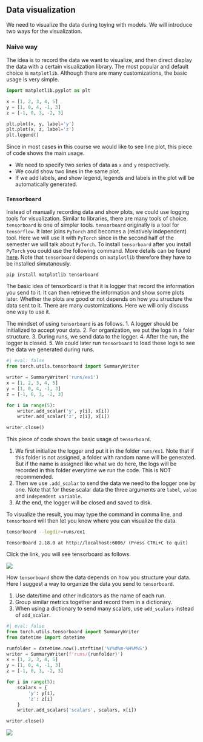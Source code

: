 ## Data visualization

We need to visualize the data during toying with models. We will introduce two ways for the visualization. 

### Naive way

The idea is to record the data we want to visualize, and then direct display the data with a certain visualization library. The most popular and default choice is `matplotlib`. Although there are many customizations, the basic usage is very simple.


```python
import matplotlib.pyplot as plt

x = [1, 2, 3, 4, 5]
y = [1, 0, 4, -1, 3]
z = [-1, 0, 3, -2, 3]

plt.plot(x, y, label='y')
plt.plot(x, z, label='z')
plt.legend()
```

Since in most cases in this course we would like to see line plot, this piece of code shows the main usage. 

- We need to specify two series of data as `x` and `y` respectively.
- We could show two lines in the same plot.
- If we add labels, and show legend, legends and labels in the plot will be automatically generated.

### `Tensorboard`

Instead of manually recording data and show plots, we could use logging tools for visualization. Similar to libraries, there are many tools of choice. `tensorboard` is one of simpler tools. `tensorboard` originally is a tool for `tensorflow`. It later joins `PyTorch` and becomes a (relatively independent) tool. Here we will use it with `PyTorch` since in the second half of the semester we will talk about `PyTorch`. To install `tensorboard` after you install `PyTorch` you could use the following command. More details can be found [here](https://pytorch.org/tutorials/beginner/introyt/tensorboardyt_tutorial.html). Note that `tensorboard` depends on `matplotlib` therefore they have to be installed simutanously.

```.bash
pip install matplotlib tensorboard
```


The basic idea of tensorboard is that it is logger that record the information you send to it. It can then retrieve the information and show some plots later. Whether the plots are good or not depends on how you structure the data sent to it. There are many customizations. Here we will only discuss one way to use it.

The mindset of using `tensorboard` is as follows.
1. A logger should be initialized to accept your data. 
2. For organization, we put the logs in a foler structure.
3. During runs, we send data to the logger.
4. After the run, the logger is closed.
5. We could later run `tensorboard` to load these logs to see the data we generated during runs.


```python
#| eval: false
from torch.utils.tensorboard import SummaryWriter

writer = SummaryWriter('runs/ex1')
x = [1, 2, 3, 4, 5]
y = [1, 0, 4, -1, 3]
z = [-1, 0, 3, -2, 3]

for i in range(5):
    writer.add_scalar('y', y[i], x[i])
    writer.add_scalar('z', z[i], x[i])

writer.close()
```

This piece of code shows the basic usage of `tensorboard`. 

1. We first initialize the logger and put it in the folder `runs/ex1`. Note that if this folder is not assigned, a folder with random name will be generated. But if the name is assigned like what we do here, the logs will be recorded in this folder everytime we run the code. This is NOT recommended. 
2. Then we use `.add_scalar` to send the data we need to the logger one by one. Note that for these scalar data the three arguments are `label`, `value` and `independent variable`. 
3. At the end, the logger will be closed and saved to disk.

To visualize the result, you may type the command in comma line, and `tensorboard` will then let you know where you can visualize the data.

```.bash
tensorboard --logdir=runs/ex1 
```
```
TensorBoard 2.18.0 at http://localhost:6006/ (Press CTRL+C to quit)
```

Click the link, you will see tensorboard as follows.

![](assests/img/20250228164959.png)



How `tensorboard` show the data depends on how you structure your data. Here I suggest a way to organize the data you send to `tensorboard`.

1. Use date/time and other indicators as the name of each run.
2. Group similar metrics together and record them in a dictionary.
3. When using a dictionary to send many scalars, use `add_scalars` instead of `add_scalar`.

```python
#| eval: false
from torch.utils.tensorboard import SummaryWriter
from datetime import datetime

runfolder = datetime.now().strftime('%Y%d%m-%H%M%S')
writer = SummaryWriter(f'runs/{runfolder}')
x = [1, 2, 3, 4, 5]
y = [1, 0, 4, -1, 3]
z = [-1, 0, 3, -2, 3]

for i in range(5):
    scalars = {
        'y': y[i],
        'z': z[i]
    }
    writer.add_scalars('scalars', scalars, x[i])

writer.close()
```

![](assests/img/20250228170146.png)